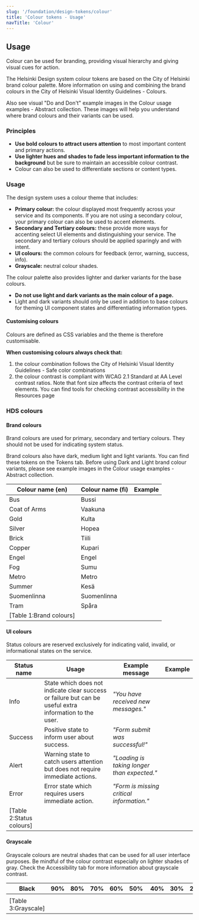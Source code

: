 ```yaml
---
slug: '/foundation/design-tokens/colour'
title: 'Colour tokens - Usage'
navTitle: 'Colour'
---
```





## Usage

Colour can be used for branding, providing visual hierarchy and giving visual cues for action.

The Helsinki Design system colour tokens are based on the City of Helsinki brand colour palette. More information on using and combining the brand colours in the <ExternalLink href="https://brand.hel.fi/en/colours/">City of Helsinki Visual Identity Guidelines - Colours</ExternalLink>.

Also see visual "Do and Don't" example images in the <ExternalLink href="https://share.goabstract.com/30c40134-681b-4f96-9dfc-ee6d32c2f1eb">Colour usage examples - Abstract collection</ExternalLink>. These images will help you understand where brand colours and their variants can be used.

### Principles
- **Use bold colours to attract users attention** to most important content and primary actions.
- **Use lighter hues and shades to fade less important information to the background** but be sure to maintain an accessible colour contrast.
- Colour can also be used to differentiate sections or content types.

### Usage
The design system uses a colour theme that includes:
- **Primary colour:** the colour displayed most frequently across your service and its components. If you are not using a secondary colour, your primary colour can also be used to accent elements.
- **Secondary and Tertiary colours:** these provide more ways for accenting select UI elements and distinguishing your service. The secondary and tertiary colours should be applied sparingly and with intent.
- **UI colours:** the common colours for feedback (error, warning, success, info).
- **Grayscale:** neutral colour shades.

The colour palette also provides lighter and darker variants for the base colours.
- **Do not use light and dark variants as the main colour of a page.**
- Light and dark variants should only be used in addition to base colours for theming UI component states and differentiating information types.

#### Customising colours
Colours are defined as <ExternalLink href="https://developer.mozilla.org/en-US/docs/Web/CSS/var">CSS variables</ExternalLink> and the theme is therefore customisable.

**When customising colours always check that:**
1. the colour combination follows the <ExternalLink href="https://brand.hel.fi/en/colours/#safe-color-combinations">City of Helsinki Visual Identity Guidelines - Safe color combinations</ExternalLink>
2. the colour contrast is compliant with <ExternalLink href="https://www.w3.org/TR/WCAG21/#contrast-minimum">WCAG 2.1 Standard at AA Level contrast ratios</ExternalLink>. Note that font size affects the contrast criteria of text elements. You can find tools for checking contrast accessibility in the <Link size="M" href="/resources"> Resources page</Link>

### HDS colours

#### Brand colours
Brand colours are used for primary, secondary and tertiary colours. They should not be used for indicating system status. 

Brand colours also have dark, medium light and light variants. You can find these tokens on the Tokens tab. Before using Dark and Light brand colour variants, please see example images in the <ExternalLink href="https://share.goabstract.com/30c40134-681b-4f96-9dfc-ee6d32c2f1eb">Colour usage examples - Abstract collection</ExternalLink>.

| Colour name (en) | Colour name (fi) | Example                                                                                     |
| ---------------- | ---------------- | ------------------------------------------------------------------------------------------- |
| Bus              | Bussi            | <ColorExample color="var(--color-bus)" name="Bus brand colour example" />                   |
| Coat of Arms     | Vaakuna          | <ColorExample color="var(--color-coat-of-arms)" name="Coat of Arms brand colour example" /> |
| Gold             | Kulta            | <ColorExample color="var(--color-gold)" name="Gold brand colour example" />                 |
| Silver           | Hopea            | <ColorExample color="var(--color-silver)" name="Silver brand colour example" />             |
| Brick            | Tiili            | <ColorExample color="var(--color-brick)" name="Brick brand colour example" />               |
| Copper           | Kupari           | <ColorExample color="var(--color-copper)" name="Copper brand colour example" />             |
| Engel            | Engel            | <ColorExample color="var(--color-engel)" name="Engel brand colour example" />               |
| Fog              | Sumu             | <ColorExample color="var(--color-fog)" name="Fog brand colour example" />                   |
| Metro            | Metro            | <ColorExample color="var(--color-metro)" name="Metro brand colour example" />               |
| Summer           | Kesä             | <ColorExample color="var(--color-summer)" name="Kesä brand colour example" />               |
| Suomenlinna      | Suomenlinna      | <ColorExample color="var(--color-suomenlinna)" name="Suomenlinna brand colour example" />   |
| Tram             | Spåra            | <ColorExample color="var(--color-tram)" name="Tram brand colour example" />                 |
[Table 1:Brand colours]|

#### UI colours
Status colours are reserved exclusively for indicating valid, invalid, or informational states on the service.

| Status name | Usage                                                                                                   | Example message                             | Example                                                                            |
| ----------- | ------------------------------------------------------------------------------------------------------- | ------------------------------------------- | ---------------------------------------------------------------------------------- |
| Info        | State which does not indicate clear success or failure but can be useful extra information to the user. | *"You have received new messages."*         | <ColorExample color="var(--color-info)" name="Info status colour example" />       |
| Success     | Positive state to inform user about success.                                                            | *"Form submit was successful!"*             | <ColorExample color="var(--color-success)" name="Success status colour example" /> |
| Alert       | Warning state to catch users attention but does not require immediate actions.                          | *"Loading is taking longer than expected."* | <ColorExample color="var(--color-alert)" name="Alert status colour example" />     |
| Error       | Error state which requires users immediate action.                                                      | *"Form is missing critical information."*   | <ColorExample color="var(--color-error)" name="Error status colour example" />     |
[Table 2:Status colours]|

#### Grayscale
Grayscale colours are neutral shades that can be used for all user interface purposes. Be mindful of the colour contrast especially on lighter shades of gray. Check the Accessibility tab for more information about grayscale contrast.

| Black | 90% | 80% | 70% | 60% | 50% | 40% | 30% | 20% | 10% | 5% | White | 
| ----- | --- | --- | --- | --- | --- | --- | --- | --- | --- | -- | ----- | 
| <ColorExample color="var(--color-black)" name="Black colour example" /> | <ColorExample color="var(--color-black-90)" name="Black-90 colour example" /> | <ColorExample color="var(--color-black-80)" name="Black-80 colour example" /> | <ColorExample color="var(--color-black-70)" name="Black-70 colour example" /> | <ColorExample color="var(--color-black-60)" name="Black-60 colour example" /> | <ColorExample color="var(--color-black-50)" name="Blac-50 colour example" /> | <ColorExample color="var(--color-black-40)" name="Black-40 colour example" /> | <ColorExample color="var(--color-black-30)" name="Black-30 colour example" /> | <ColorExample color="var(--color-black-20)" name="Black-20 colour example" /> | <ColorExample color="var(--color-black-10)" name="Black-10 colour example" /> | <ColorExample color="var(--color-black-5)" name="Black-5 colour example" /> | <ColorExample color="var(--color-white)" name="White colour example" /> |
[Table 3:Grayscale]|
